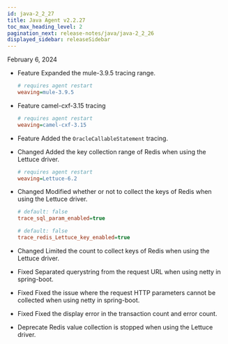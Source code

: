 ```yaml
---
id: java-2_2_27
title: Java Agent v2.2.27
toc_max_heading_level: 2
pagination_next: release-notes/java/java-2_2_26
displayed_sidebar: releaseSidebar
---
```


February 6, 2024

- <Status>Feature</Status> Expanded the mule-3.9.5 tracing range.

  ```ini title="whatap.conf"
  # requires agent restart
  weaving=mule-3.9.5
  ```

- <Status>Feature</Status> camel-cxf-3.15 tracing

  ```ini title="whatap.conf"
  # requires agent restart
  weaving=camel-cxf-3.15
  ```

- <Status>Feature</Status> Added the <code>OracleCallableStatement</code> tracing.

- <Status>Changed</Status> Added the key collection range of Redis when using the Lettuce driver.

  ```ini title="whatap.conf"
  # requires agent restart
  weaving=Lettuce-6.2
  ```

- <Status>Changed</Status> Modified whether or not to collect the keys of Redis when using the Lettuce driver.

  ```ini title="whatap.conf"
  # default: false
  trace_sql_param_enabled=true

  # default: false
  trace_redis_Lettuce_key_enabled=true
  ```

- <Status>Changed</Status> Limited the count to collect keys of Redis when using the Lettuce driver.

- <Status>Fixed</Status> Separated querystring from the request URL when using netty in spring-boot.

- <Status>Fixed</Status> Fixed the issue where the request HTTP parameters cannot be collected when using netty in spring-boot.

- <Status>Fixed</Status> Fixed the display error in the transaction count and error count.

- <Status>Deprecate</Status> Redis value collection is stopped when using the Lettuce driver.
